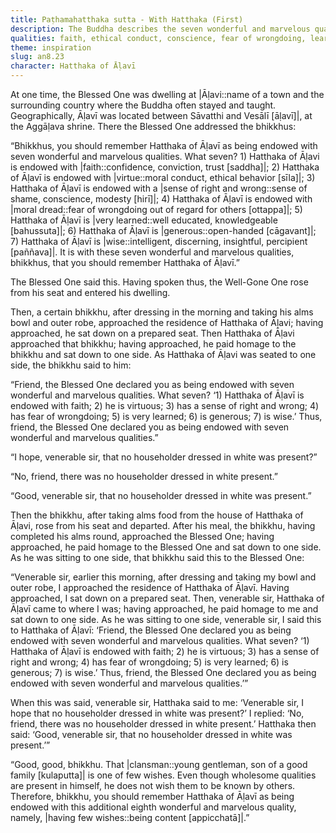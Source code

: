 ```yaml
---
title: Paṭhamahatthaka sutta - With Hatthaka (First)
description: The Buddha describes the seven wonderful and marvelous qualities of the householder Hatthaka of Āḷavī. When he learns about this from a certain bhikkhu, Hatthaka is concerned if any other householder heard the praise. Learning of this, the Buddha adds contentment as the eighth wonderful and marvelous quality of Hatthaka.
qualities: faith, ethical conduct, conscience, fear of wrongdoing, learning, giving, wisdom, contentment
theme: inspiration
slug: an8.23
character: Hatthaka of Āḷavī
---
```


At one time, the Blessed One was dwelling at |Āḷavi::name of a town and the surrounding country where the Buddha often stayed and taught. Geographically, Āḷavī was located between Sāvatthi and Vesālī [āḷavī]|, at the Aggāḷava shrine. There the Blessed One addressed the bhikkhus:

“Bhikkhus, you should remember Hatthaka of Āḷavī as being endowed with seven wonderful and marvelous qualities. What seven? 1) Hatthaka of Āḷavi is endowed with |faith::confidence, conviction, trust [saddha]|; 2) Hatthaka of Āḷavī is endowed with |virtue::moral conduct, ethical behavior [sīla]|; 3) Hatthaka of Āḷavī is endowed with a |sense of right and wrong::sense of shame, conscience, modesty [hirī]|; 4) Hatthaka of Āḷavī is endowed with |moral dread::fear of wrongdoing out of regard for others [ottappa]|; 5) Hatthaka of Āḷavī is |very learned::well educated, knowledgeable [bahussuta]|; 6) Hatthaka of Āḷavī is |generous::open-handed [cāgavant]|; 7) Hatthaka of Āḷavī is |wise::intelligent, discerning, insightful, percipient [paññava]|. It is with these seven wonderful and marvelous qualities, bhikkhus, that you should remember Hatthaka of Āḷavī.”

The Blessed One said this. Having spoken thus, the Well-Gone One rose from his seat and entered his dwelling.

Then, a certain bhikkhu, after dressing in the morning and taking his alms bowl and outer robe, approached the residence of Hatthaka of Āḷavi; having approached, he sat down on a prepared seat. Then Hatthaka of Āḷavi approached that bhikkhu; having approached, he paid homage to the bhikkhu and sat down to one side. As Hatthaka of Āḷavi was seated to one side, the bhikkhu said to him:

“Friend, the Blessed One declared you as being endowed with seven wonderful and marvelous qualities. What seven? ‘1) Hatthaka of Āḷavī is endowed with faith; 2) he is virtuous; 3) has a sense of right and wrong; 4) has fear of wrongdoing; 5) is very learned; 6) is generous; 7) is wise.’ Thus, friend, the Blessed One declared you as being endowed with seven wonderful and marvelous qualities.”

“I hope, venerable sir, that no householder dressed in white was present?”

“No, friend, there was no householder dressed in white present.”

“Good, venerable sir, that no householder dressed in white was present.”

Then the bhikkhu, after taking alms food from the house of Hatthaka of Āḷavi, rose from his seat and departed. After his meal, the bhikkhu, having completed his alms round, approached the Blessed One; having approached, he paid homage to the Blessed One and sat down to one side. As he was sitting to one side, that bhikkhu said this to the Blessed One:

“Venerable sir, earlier this morning, after dressing and taking my bowl and outer robe, I approached the residence of Hatthaka of Āḷavī. Having approached, I sat down on a prepared seat. Then, venerable sir, Hatthaka of Āḷavī came to where I was; having approached, he paid homage to me and sat down to one side. As he was sitting to one side, venerable sir, I said this to Hatthaka of Āḷavī: ‘Friend, the Blessed One declared you as being endowed with seven wonderful and marvelous qualities. What seven? ‘1) Hatthaka of Āḷavī is endowed with faith; 2) he is virtuous; 3) has a sense of right and wrong; 4) has fear of wrongdoing; 5) is very learned; 6) is generous; 7) is wise.’ Thus, friend, the Blessed One declared you as being endowed with seven wonderful and marvelous qualities.’”

When this was said, venerable sir, Hatthaka said to me: ‘Venerable sir, I hope that no householder dressed in white was present?’ I replied: ‘No, friend, there was no householder dressed in white present.’ Hatthaka then said: ‘Good, venerable sir, that no householder dressed in white was present.’”

“Good, good, bhikkhu. That |clansman::young gentleman, son of a good family [kulaputta]| is one of few wishes. Even though wholesome qualities are present in himself, he does not wish them to be known by others. Therefore, bhikkhu, you should remember Hatthaka of Āḷavī as being endowed with this additional eighth wonderful and marvelous quality, namely, |having few wishes::being content [appicchatā]|.”